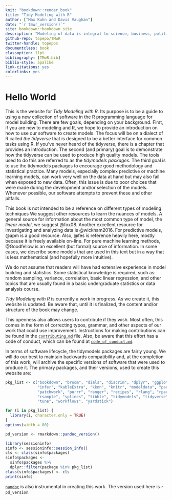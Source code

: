 ```yaml
---
knit: "bookdown::render_book"
title: "Tidy Modeling with R"
author: ["Max Kuhn and Davis Vaughan"]
date: "`r tmwr_version()`"
site: bookdown::bookdown_site
description: "Modeling of data is integral to science, business, politics, and many other aspects of our lives. The goals of this book are to: introduce neophytes to models and the tidyverse, demonstrate the `tidymodels` packages, and to outline good practices for the phases of the modeling process."
github-repo: topepo/TMwR
twitter-handle: topepos
documentclass: book
classoption: 11pt
bibliography: [TMwR.bib]
biblio-style: apalike
link-citations: yes
colorlinks: yes
---
```


# Hello World {-} 

This is the website for _Tidy Modeling with R_. Its purpose is to be a guide to using a new collection of software in the R programming language for model building. There are few goals, depending on your background. First, if you are new to modeling and R, we hope to provide an introduction on how to use our software to create models. The focus will be on a dialect of R called _the tidyverse_ that is designed to be a better interface for common tasks using R. If you've never heard of the tidyverse, there is a chapter that provides an introduction. The second (and primary) goal is to demonstrate how the tidyverse can be used to produce high quality models. The tools used to do this are referred to as the _tidymodels packages_. The third goal is to use the tidymodels packages to encourage good methodology and statistical practice. Many models, especially complex predictive or machine learning models, can work very well on the data at hand but may also fail when exposed to new data. Often, this issue is due to poor choices that were made during the development and/or selection of the models. Whenever possible, our software attempts to prevent these and other pitfalls. 

This book is not intended to be a reference on different types of modeling techniques We suggest other resources to learn the nuances of models. A general source for information about the most common type of model, the _linear model_, we suggest @fox08. Another excellent resource for investigating and analyzing data is @wickham2016. For predictive models, @apm is a good resource. Also, @fes is reference heavily here, mostly because it is freely available on-line.  For pure machine learning methods, @Goodfellow is an excellent (but formal) source of information.  In some cases, we describe some models that are used in this text but in a way that is less mathematical (and hopefully more intuitive). 

We do not assume that readers will have had extensive experience in model building and statistics. Some statistical knowledge is required, such as: random sampling, variance, correlation, basic linear regression, and other topics that are usually found in a basic undergraduate statistics or data analysis course. 

_Tidy Modeling with R_ is currently a work in progress. As we create it, this website is updated. Be aware that, until it is finalized, the content and/or structure of the book may change. 

This openness also allows users to contribute if they wish. Most often, this comes in the form of correcting typos, grammar, and other aspects of our work that could use improvement. Instructions for making contributions can be found in the [`contributing.md`](https://github.com/topepo/TMwR/blob/master/contributing.md) file. Also, be aware that this effort has a code of conduct, which can be found at [`code_of_conduct.md`](https://github.com/topepo/TMwR/blob/master/code_of_conduct.md). 

In terms of software lifecycle, the tidymodels packages are fairly young. We will do our best to maintain backwards compatibility and, at the completion of this work, will archive the specific versions of software that were used to produce it. The primary packages, and their versions, used to create this website are:

```r
pkg_list <- c("bookdown", "broom", "dials", "discrim", "dplyr", "ggplot2", 
              "infer", "kableExtra", "kknn", "knitr", "modeldata", "parsnip", 
              "patchwork", "purrr", "ranger", "recipes", "rlang", "rpart", 
              "rsample", "splines", "tibble", "tidymodels", "tidyverse", 
              "tune", "workflows", "yardstick")

for (i in pkg_list) {
  library(i, character.only = TRUE)
}
options(width = 80)

pd_version <- rmarkdown::pandoc_version()
``` 

```r
library(sessioninfo)
sinfo <- sessioninfo::session_info()
cls <- class(sinfo$packages)
sinfo$packages <- 
  sinfo$packages %>% 
  dplyr::filter(package %in% pkg_list)
class(sinfo$packages) <- cls
print(sinfo)
``` 

[`pandoc`](https://pandoc.org/) is also instrumental in creating this work. The version used here is `r pd_version`. 
